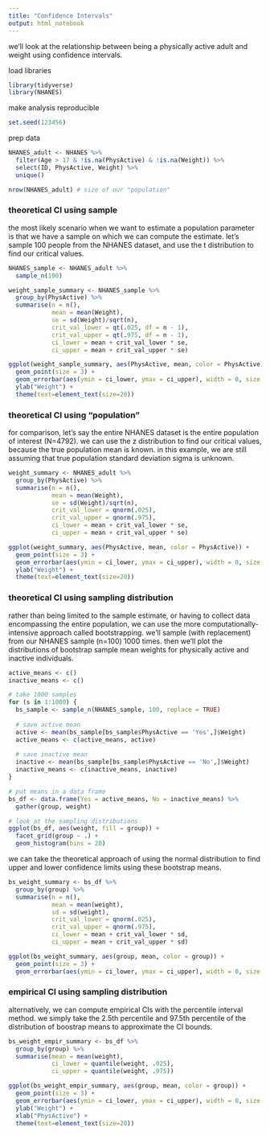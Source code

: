 ```yaml
---
title: "Confidence Intervals"
output: html_notebook
---
```


we'll look at the relationship between being a physically active adult and weight using confidence intervals.

load libraries
```r
library(tidyverse)
library(NHANES)
```

make analysis reproducible
```r
set.seed(123456)
```

prep data

```r
NHANES_adult <- NHANES %>%
  filter(Age > 17 & !is.na(PhysActive) & !is.na(Weight)) %>%
  select(ID, PhysActive, Weight) %>%
  unique()

nrow(NHANES_adult) # size of our "population"
```


### theoretical CI using sample

the most likely scenario when we want to estimate a population parameter is that we have a sample on which we can compute the estimate. let's sample 100 people from the NHANES dataset, and use the t distribution to find our critical values.

```r
NHANES_sample <- NHANES_adult %>%
  sample_n(100)

weight_sample_summary <- NHANES_sample %>%
  group_by(PhysActive) %>%
  summarise(n = n(), 
            mean = mean(Weight), 
            se = sd(Weight)/sqrt(n),
            crit_val_lower = qt(.025, df = n - 1),
            crit_val_upper = qt(.975, df = n - 1),
            ci_lower = mean + crit_val_lower * se,
            ci_upper = mean + crit_val_upper * se)

ggplot(weight_sample_summary, aes(PhysActive, mean, color = PhysActive)) +
  geom_point(size = 3) +
  geom_errorbar(aes(ymin = ci_lower, ymax = ci_upper), width = 0, size = 2) +
  ylab("Weight") +
  theme(text=element_text(size=20))

```

### theoretical CI using "population"

for comparison, let's say the entire NHANES dataset is the entire population of interest (N=4792). we can use the z distribution to find our critical values, because the true population mean is known. in this example, we are still assuming that true population standard deviation sigma is unknown.

```r
weight_summary <- NHANES_adult %>%
  group_by(PhysActive) %>%
  summarise(n = n(), 
            mean = mean(Weight), 
            se = sd(Weight)/sqrt(n),
            crit_val_lower = qnorm(.025),
            crit_val_upper = qnorm(.975),
            ci_lower = mean + crit_val_lower * se,
            ci_upper = mean + crit_val_upper * se)

ggplot(weight_summary, aes(PhysActive, mean, color = PhysActive)) +
  geom_point(size = 3) +
  geom_errorbar(aes(ymin = ci_lower, ymax = ci_upper), width = 0, size = 2) +
  ylab("Weight") +
  theme(text=element_text(size=20))
```

### theoretical CI using sampling distribution

rather than being limited to the sample estimate, or having to collect data encompassing the entire population, we can use the more computationally-intensive approach called bootstrapping. we'll sample (with replacement) from our NHANES sample (n=100) 1000 times. then we'll plot the distributions of bootstrap sample mean weights for physically active and inactive individuals.

```r
active_means <- c()
inactive_means <- c()

# take 1000 samples
for (s in 1:1000) {
  bs_sample <- sample_n(NHANES_sample, 100, replace = TRUE)
  
  # save active mean
  active <- mean(bs_sample[bs_sample$PhysActive == 'Yes',]$Weight)
  active_means <- c(active_means, active)
  
  # save inactive mean
  inactive <- mean(bs_sample[bs_sample$PhysActive == 'No',]$Weight)
  inactive_means <- c(inactive_means, inactive)
}

# put means in a data frame
bs_df <- data.frame(Yes = active_means, No = inactive_means) %>%
  gather(group, weight)

# look at the sampling distributions
ggplot(bs_df, aes(weight, fill = group)) +
  facet_grid(group ~ .) +
  geom_histogram(bins = 20)

```

we can take the theoretical approach of using the normal distribution to find upper and lower confidence limits using these bootstrap means.

```r
bs_weight_summary <- bs_df %>%
  group_by(group) %>%
  summarise(n = n(),
            mean = mean(weight), 
            sd = sd(weight),
            crit_val_lower = qnorm(.025),
            crit_val_upper = qnorm(.975),
            ci_lower = mean + crit_val_lower * sd,
            ci_upper = mean + crit_val_upper * sd)

ggplot(bs_weight_summary, aes(group, mean, color = group)) +
  geom_point(size = 3) +
  geom_errorbar(aes(ymin = ci_lower, ymax = ci_upper), width = 0, size = 2)

```

### empirical CI using sampling distribution

alternatively, we can compute empirical CIs with the percentile interval method. we simply take the 2.5th percentile and 97.5th percentile of the distribution of boostrap means to approximate the CI bounds.

```r
bs_weight_empir_summary <- bs_df %>%
  group_by(group) %>%
  summarise(mean = mean(weight), 
            ci_lower = quantile(weight, .025),
            ci_upper = quantile(weight, .975))

ggplot(bs_weight_empir_summary, aes(group, mean, color = group)) +
  geom_point(size = 3) +
  geom_errorbar(aes(ymin = ci_lower, ymax = ci_upper), width = 0, size = 2) +
  ylab("Weight") +
  xlab("PhysActive") +
  theme(text=element_text(size=20))


```

